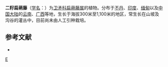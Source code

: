 {{Speciesbox
| genus = Pristimera
| species = arborea
| authority = (Roxb.) A. C. Smith
}}

'''二籽扁蒴藤'''（[[学名|学名]]：{{lang|la|''Pristimera arborea''}}）为[[卫矛科|卫矛科]][[扁蒴藤属|扁蒴藤属]]的植物。分布于[[不丹|不丹]]、[[印度|印度]]、[[缅甸|缅甸]]以及[[中国大陆|中国大陆]]的[[云南|云南]]、[[广西|广西]]等地，生长于海拔300米至1,100米的地区，常生长在山坡及沟谷的灌丛中，目前尚未由人工引种栽培。

== 参考文献 ==
<div class="references-small">
* {{cite web| url =http://www.bioinfo.cn/db05/KmzwSpecies.php?action=view&id=3267| title =二籽扁蒴藤| work =《中国高等植物数据库全库》| publisher =中国科学院微生物研究所| author =昆明植物研究所| accessdate =2009-02-24| deadurl =yes| archiveurl =https://web.archive.org/web/20160305033812/http://www.bioinfo.cn/db05/KmzwSpecies.php?action=view&id=3267| archivedate =2016-03-05}}
</div>
{{Taxonbar|from=Q10880313}}

[[Category:扁蒴藤属|E]]